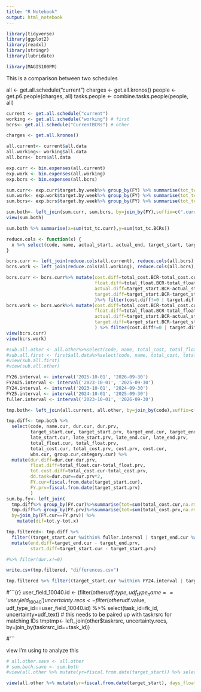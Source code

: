 ```yaml
---
title: "R Notebook"
output: html_notebook
---
```


```r
library(tidyverse)
library(ggplot2)
library(readxl)
library(stringr)
library(lubridate)

library(MAGIS100PM)
```


This is a comparison between two schedules

all <- get.all.schedule("current")
charges <- get.all.kronos()
people <- get.p6.people(charges, all)
tasks.people <- combine.tasks.people(people, all)


```r
current <- get.all.schedule("current")
working <- get.all.schedule("working") # first
bcrs<- get.all.schedule("CurrentBCRs") # other

charges <- get.all.kronos()

all.current<- current$all.data
all.working<- working$all.data
all.bcrs<- bcrs$all.data

exp.curr <- bin.expenses(all.current)
exp.work <- bin.expenses(all.working)
exp.bcrs <- bin.expenses(all.bcrs)

sum.curr<- exp.curr$target.by.week%>% group_by(FY) %>% summarise(tot_tc=sum(hsum, na.rm=TRUE))
sum.work<- exp.work$target.by.week%>% group_by(FY) %>% summarise(tot_tc=sum(hsum, na.rm=TRUE))
sum.bcrs<- exp.bcrs$target.by.week%>% group_by(FY) %>% summarise(tot_tc=sum(hsum, na.rm=TRUE))

sum.both<- left_join(sum.curr, sum.bcrs, by=join_by(FY),suffix=c(".curr",".BCRs")) %>% mutate(diff=tot_tc.BCRs-tot_tc.curr)
view(sum.both)

sum.both %>% summarise(x=sum(tot_tc.curr),y=sum(tot_tc.BCRs))
```

```r
reduce.cols <- function(x) {
  x %>% select(code, name, actual_start, actual_end, target_start, target_end, total_cost, total_float, dur)
}

bcrs.curr <- left_join(reduce.cols(all.current), reduce.cols(all.bcrs), by=join_by(code),suffix=c(".cur",".BCR"))
bcrs.work <- left_join(reduce.cols(all.working), reduce.cols(all.bcrs), by=join_by(code),suffix=c(".cur",".BCR"))

bcrs.curr <- bcrs.curr%>% mutate(cost.diff=total_cost.BCR-total_cost.cur, 
                                 float.diff=total_float.BCR-total_float.cur,
                                 actual.diff=target_start.BCR-actual_start.cur,
                                 target.diff=target_start.BCR-target_start.cur
                                 )%>% filter(cost.diff!=0 | target.diff!=days(0))
bcrs.work <- bcrs.work%>% mutate(cost.diff=total_cost.BCR-total_cost.cur, 
                                 float.diff=total_float.BCR-total_float.cur,
                                 actual.diff=target_start.BCR-actual_start.cur,
                                 target.diff=target_start.BCR-target_start.cur
                                 ) %>% filter(cost.diff!=0 | target.diff!=days(0))
view(bcrs.curr)
view(bcrs.work)
```

```r
#sub.all.other <- all.other%>%select(code, name, total_cost, total_float, target_start, target_end)
#sub.all.first <- first$all.data%>%select(code, name, total_cost, total_float, target_start, target_end)
#view(sub.all.first)
#view(sub.all.other)

FY26.interval <- interval('2025-10-01', '2026-09-30')
FY2425.interval <- interval('2023-10-01', '2025-09-30')
FY24.interval <- interval('2023-10-01', '2024-09-30')
FY25.interval <- interval('2024-10-01', '2025-09-30')
fuller.interval <- interval('2023-10-01', '2026-09-30')

tmp.both<- left_join(all.current, all.other, by=join_by(code),suffix=c(".cur",".prv"))

tmp.diff<- tmp.both %>% 
  select(code, name.cur, dur.cur, dur.prv, 
         target_start.cur, target_start.prv, target_end.cur, target_end.prv, 
         late_start.cur, late_start.prv, late_end.cur, late_end.prv, 
         total_float.cur, total_float.prv, 
         total_cost.cur, total_cost.prv, cost.prv, cost.cur,  
         wbs.cur, group.cur,category.cur) %>% 
  mutate(dur.diff=dur.cur-dur.prv,
         float.diff=total_float.cur-total_float.prv,
         tot.cost.diff=total_cost.cur-total_cost.prv, 
         dd.task=dur.cur==dur.prv*2,
         FY.cur=fiscal.from.date(target_start.cur),
         FY.prv=fiscal.from.date(target_start.prv)
         )
sum.by.fy<- left_join(
  tmp.diff%>% group_by(FY.cur)%>%summarise(tot=sum(total_cost.cur,na.rm=TRUE)),
  tmp.diff%>% group_by(FY.prv)%>%summarise(tot=sum(total_cost.prv,na.rm=TRUE)),
  by=join_by(FY.cur==FY.prv)) %>%
    mutate(dif=tot.y-tot.x)

tmp.filtered<- tmp.diff %>% 
  filter((target_start.cur %within% fuller.interval | target_end.cur %within% fuller.interval)) %>%
  mutate(end.diff=target_end.cur - target_end.prv,
         start.diff=target_start.cur - target_start.prv) 

#%>% filter(dur.x!=0)

write.csv(tmp.filtered, "differences.csv")

tmp.filtered %>% filter((target_start.cur %within% FY24.interval | target_end.cur %within% FY24.interval)) %>% summarise(tcost=sum(total_cost.cur))
```

#```{r}
user_field_10040.id <- (filter(other$udf.type, udf_type_name=='user_field_10040') %>% select(udf_type_id))[[1]]
uncertainty.recs <- filter(other$udf.value, udf_type_id==user_field_10040.id) %>% select(task_id=fk_id, uncertainty=udf_text)
# this needs to be paired up with taskrsrc for matching IDs
tmptmp<- left_join(other$taskrsrc, uncertainty.recs, by=join_by(taskrsrc_id==task_id))
 
#```



view I'm using to analyze this
```r
# all.other.save <- all.other
# sum.both.save <- sum.both
#view(all.other %>% mutate(yr=fiscal.from.date(target_start)) %>% select(code, name, target_start, target_end, total_float, total_cost,yr)%>%arrange(yr,total_float))

view(all.other %>% mutate(yr=fiscal.from.date(target_start), days_float=total_float/8) %>% select(code, name, target_start, target_end, total_float, total_cost,yr, days_float)%>%arrange(target_start))
```

